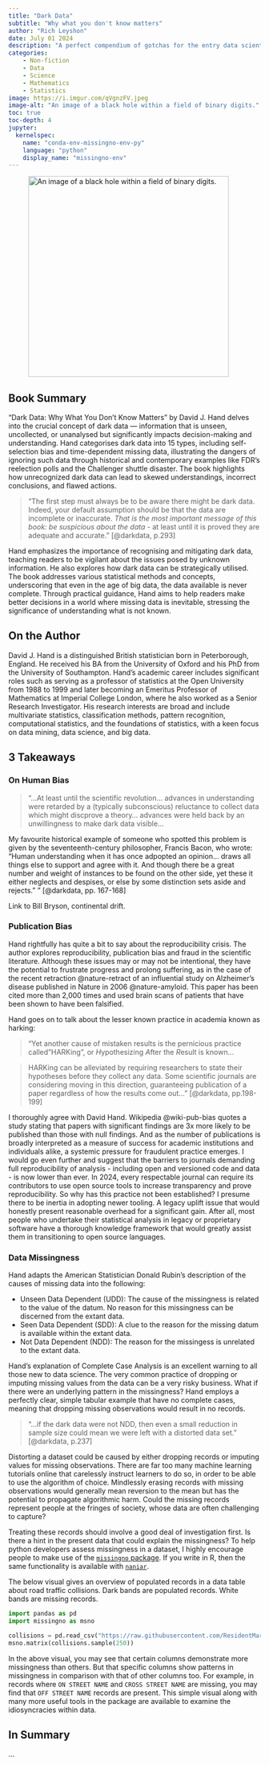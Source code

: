 ```yaml
---
title: "Dark Data"
subtitle: "Why what you don't know matters"
author: "Rich Leyshon"
date: July 01 2024
description: "A perfect compendium of gotchas for the entry data scientist."
categories:        
    - Non-fiction
    - Data
    - Science
    - Mathematics
    - Statistics
image: https://i.imgur.com/qVgnzFV.jpeg
image-alt: "An image of a black hole within a field of binary digits."
toc: true
toc-depth: 4
jupyter: 
  kernelspec:
    name: "conda-env-missingno-env-py"
    language: "python"
    display_name: "missingno-env"
---
```


<figure class=center>
 <img class=shaded_box src=https://i.imgur.com/qVgnzFV.jpeg alt="An image of a black hole within a field of binary digits." width=400px>
</figure>

## Book Summary

"Dark Data: Why What You Don't Know Matters" by David J. Hand delves into the
crucial concept of dark data — information that is unseen, uncollected, or
unanalysed but significantly impacts decision-making and understanding. Hand
categorises dark data into 15 types, including self-selection bias and
time-dependent missing data, illustrating the dangers of ignoring such data
through historical and contemporary examples like FDR's reelection polls and
the Challenger shuttle disaster. The book highlights how unrecognized dark data
can lead to skewed understandings, incorrect conclusions, and flawed actions.

> "The first step must always be to be aware there might be dark data. Indeed,
your default assumption should be that the data are incomplete or inaccurate.
*That is the most important message of this book: be suspicious about the data*
- at least until it is proved they are adequate and accurate."
[@darkdata, p.293]

Hand emphasizes the importance of recognising and mitigating dark data,
teaching readers to be vigilant about the issues posed by unknown information.
He also explores how dark data can be strategically utilised. The book
addresses various statistical methods and concepts, underscoring that even in
the age of big data, the data available is never complete. Through practical
guidance, Hand aims to help readers make better decisions in a world where
missing data is inevitable, stressing the significance of understanding what is
not known.

## On the Author

David J. Hand is a distinguished British statistician born in Peterborough,
England. He received his BA from the University of Oxford and his PhD from the
University of Southampton. Hand's academic career includes significant roles
such as serving as a professor of statistics at the Open University from 1988
to 1999 and later becoming an Emeritus Professor of Mathematics at Imperial
College London, where he also worked as a Senior Research Investigator. His
research interests are broad and include multivariate statistics,
classification methods, pattern recognition, computational statistics, and the
foundations of statistics, with a keen focus on data mining, data science, and
big data.

## 3 Takeaways

### On Human Bias

> "...At least until the scientific revolution... advances in understanding
were retarded by a (typically subconscious) reluctance to collect data which
might discprove a theory... advances were held back by an unwillingness to make
dark data visible...

My favourite historical example of someone who spotted this problem is given by
the seventeenth-century philosopher, Francis Bacon, who wrote: "Human
understanding when it has once adpopted an opinion... draws all things else to
support and agree with it. And though there be a great number and weight of
instances to be found on the other side, yet these it either neglects and
despises, or else by some distinction sets aside and rejects."
" [@darkdata, pp. 167-168]

Link to Bill Bryson, continental drift.

### Publication Bias

Hand rightfully has quite a bit to say about the reproducibility crisis. The
author explores reproducibility, publication bias and fraud in the scientific
literature. Although these issues may or may not be intentional, they have the
potential to frustrate progress and prolong suffering, as in the case of the
recent retraction @nature-retract of an influential study on Alzheimer's
disease published in Nature in 2006 @nature-amyloid. This paper has been
cited more than 2,000 times and used brain scans of patients that have been
shown to have been falsified.

Hand goes on to talk about the lesser known practice in academia known as
harking:

> "Yet another cause of mistaken results is the pernicious practice called
"HARKing", or *H*ypothesizing *A*fter the *R*esult is known...

> HARKing can be alleviated by requiring researchers to state their hypotheses
before they collect any data. Some scientific journals are considering moving
in this direction, guaranteeing publication of a paper regardless of how the 
results come out..." [@darkdata, pp.198-199]

I thoroughly agree with David Hand. Wikipedia @wiki-pub-bias quotes a study
stating that papers with significant findings are 3x more likely to be
published than those with null findings. And as the number of publications is
broadly interpreted as a measure of success for academic institutions and 
individuals alike, a systemic pressure for fraudulent practice emerges. I would
go even further and suggest that the barriers to journals demanding full
reproducibility of analysis - including open and versioned code and data - is
now lower than ever. In 2024, every respectable journal can require its
contributors to use open source tools to increase transparency and prove
reproducibility. So why has this practice not been established? I presume there
to be inertia in adopting newer tooling. A legacy uplift issue that would
honestly present reasonable overhead for a significant gain. After all, most 
people who undertake their statistical analysis in legacy or proprietary
software have a thorough knowledge framework that would greatly assist them in
transitioning to open source languages.

### Data Missingness

Hand adapts the American Statistician Donald Rubin's description of the causes
of missing data into the following:

* Unseen Data Dependent (UDD): The cause of the missingness is related to the
value of the datum. No reason for this missingness can be discerned from the
extant data.
* Seen Data Dependent (SDD): A clue to the reason for the missing datum is
available within the extant data. 
* Not Data Dependent (NDD): The reason for the missingess is unrelated to the
extant data.

Hand's explanation of Complete Case Analysis is an excellent warning to all
those new to data science. The very common practice of dropping or imputing
missing values from the data can be a very risky business. What if there were
an underlying pattern in the missingness? Hand employs a perfectly clear,
simple tabular example that have no complete cases, meaning that dropping
missing observations would result in no records. 

> "...if the dark data were not NDD, then even a small reduction in sample size
could mean we were left with a distorted data set." [@darkdata, p.237]

Distorting a dataset could be caused by either dropping records or imputing
values for missing observations. There are far too many machine learning
tutorials online that carelessly instruct learners to do so, in order to be
able to use the algorithm of choice. Mindlessly erasing records with missing
observations would generally mean reversion to the mean but has the potential
to propagate algorithmic harm. Could the missing records represent people at
the fringes of society, whose data are often challenging to capture? 

Treating these records should involve a good deal of investigation first. Is
there a hint in the present data that could explain the missingness? To help
python developers assess missingness in a dataset, I highly encourage people to
make use of the [`missingno` package][missingno]. If you write in R, then the
same functionality is available with [`naniar`][naniar].

The below visual gives an overview of populated records in a data table about
road traffic collisions. Dark bands are populated records. White bands are
missing records.

```python
import pandas as pd
import missingno as msno

collisions = pd.read_csv("https://raw.githubusercontent.com/ResidentMario/missingno-data/master/nyc_collision_factors.csv")
msno.matrix(collisions.sample(250))
```

In the above visual, you may see that certain columns demonstrate more
missingness than others. But that specific columns show patterns in missingness
in comparison with that of other columns too. For example, in records where
`ON STREET NAME` and `CROSS STREET NAME` are missing, you may find that
`OFF STREET NAME` records are present. This simple visual along with many more
useful tools in the package are available to examine the idiosyncracies within
data.

## In Summary

...


[missingno]: https://github.com/ResidentMario/missingno
[naniar]: https://naniar.njtierney.com/
